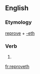 ==English==

===Etymology===
[[reprove]] + [[-eth]]

===Verb===
{{en-verb form}}

# {{en-archaic third-person singular of|reprove}}

[[fr:reproveth]]